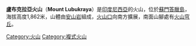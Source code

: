 {{Infobox mountain
| Name = 盧布克拉亞火山
| photo = 
| photo_caption = 
| Elevation = 1,862米
| prominence = 
| Location = {{INA}}[[蘇門答臘|蘇門答臘]]
| range = 
| Coordinates = {{coord|1|28|41|N|99|12|32|E}}
| topo = 
| Type = [[複式火山|複式火山]]
| age = 
| Last eruption = 不詳
| first_ascent = 
| easiest_route = 
}}

'''盧布克拉亞火山'''（'''Mount Lubukraya'''）是[[印度尼西亞|印度尼西亞]]的火山，位於[[蘇門答臘島|蘇門答臘島]]，海拔高度1,862米，山體由[[安山岩|安山岩]]組成，[[火山口|火山口]]向南方擴展，南面山腳處有[[火山穹丘|火山穹丘]]。

[[Category:火山|Category:火山]]
[[Category:複式火山|Category:複式火山]]

{{Indonesia-stub}}